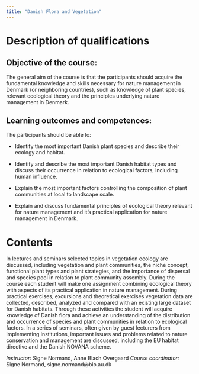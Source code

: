 ```yaml
---
title: "Danish Flora and Vegetation"
---
```


# Description of qualifications

## Objective of the course:

The general aim of the course is that the participants should acquire the fundamental knowledge and skills necessary for nature management in Denmark (or neighboring countries), such as knowledge of plant species, relevant ecological theory and the principles underlying nature management in Denmark.

## Learning outcomes and competences:

The participants should be able to:

* Identify the most important Danish plant species and describe their ecology and habitat.

* Identify and describe the most important Danish habitat types and discuss their occurrence in relation to ecological factors, including human influence.

* Explain the most important factors controlling the composition of plant communities at local to landscape scale.

* Explain and discuss fundamental principles of ecological theory relevant for nature management and it’s practical application for nature management in Denmark.

# Contents

In lectures and seminars selected topics in vegetation ecology are discussed, including vegetation and plant communities, the niche concept, functional plant types and plant strategies, and the importance of dispersal and species pool in relation to plant community assembly. During the course each student will make one assignment combining ecological theory with aspects of its practical application in nature management. During practical exercises, excursions and theoretical exercises vegetation data are collected, described, analyzed and compared with an existing large dataset for Danish habitats. Through these activities the student will acquire knowledge of Danish flora and achieve an understanding of the distribution and occurrence of species and plant communities in relation to ecological factors. In a series of seminars, often given by guest lecturers from implementing institutions, important issues and problems related to nature conservation and management are discussed, including the EU habitat directive and the Danish NOVANA scheme.

*Instructor:* Signe Normand, Anne Blach Overgaard
*Course coordinator:* Signe Normand, signe.normand@bio.au.dk
